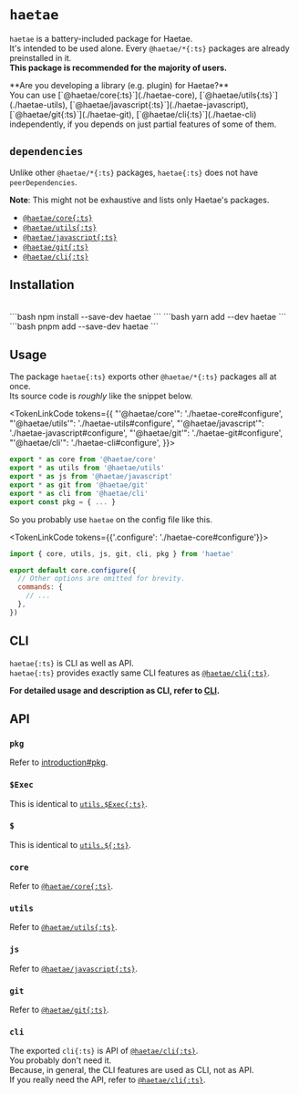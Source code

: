 

# `haetae`

`haetae` is a battery-included package for Haetae.<br/>
It's intended to be used alone. Every `@haetae/*{:ts}` packages are already preinstalled in it.<br/>
**This package is recommended for the majority of users.**

<Callout>
  **Are you developing a library (e.g. plugin) for Haetae?** <br />
  You can use [`@haetae/core{:ts}`](./haetae-core), [`@haetae/utils{:ts}`](./haetae-utils),
  [`@haetae/javascript{:ts}`](./haetae-javascript), [`@haetae/git{:ts}`](./haetae-git), [`@haetae/cli{:ts}`](./haetae-cli)
  independently, if you depends on just partial features of some of them.
</Callout>

## `dependencies`

Unlike other `@haetae/*{:ts}` packages, `haetae{:ts}` does not have `peerDependencies`.

**Note**: This might not be exhaustive and lists only Haetae's packages.

- [`@haetae/core{:ts}`](./haetae-core)
- [`@haetae/utils{:ts}`](./haetae-utils)
- [`@haetae/javascript{:ts}`](./haetae-javascript)
- [`@haetae/git{:ts}`](./haetae-git)
- [`@haetae/cli{:ts}`](./haetae-cli)

## Installation

<br/>

<PkgManagerTabs>
```bash
npm install --save-dev haetae
```
```bash
yarn add --dev haetae
```
```bash
pnpm add --save-dev haetae
```
</PkgManagerTabs>

## Usage

The package `haetae{:ts}` exports other `@haetae/*{:ts}` packages all at once. <br/>
Its source code is _roughly_ like the snippet below.

<TokenLinkCode tokens={{
  "'@haetae/core'": './haetae-core#configure',
  "'@haetae/utils'": './haetae-utils#configure',
  "'@haetae/javascript'": './haetae-javascript#configure',
  "'@haetae/git'": './haetae-git#configure',
  "'@haetae/cli'": './haetae-cli#configure',
  }}>
```ts
export * as core from '@haetae/core'
export * as utils from '@haetae/utils'
export * as js from '@haetae/javascript'
export * as git from '@haetae/git'
export * as cli from '@haetae/cli'
export const pkg = { ... }
```
</TokenLinkCode>

So you probably use `haetae` on the config file like this.

<TokenLinkCode tokens={{'.configure': './haetae-core#configure'}}>
```js filename="haetae.config.js"
import { core, utils, js, git, cli, pkg } from 'haetae'

export default core.configure({
  // Other options are omitted for brevity.
  commands: {
    // ...
  },
})
```
</TokenLinkCode>

## CLI

`haetae{:ts}` is CLI as well as API.<br/>
`haetae{:ts}` provides exactly same CLI features as [`@haetae/cli{:ts}`](./haetae-cli).

**For detailed usage and description as CLI, refer to [CLI](../cli).**

## API

### `pkg`

Refer to [introduction#pkg](./introduction#pkg).

### <Link id="dollar-exec" href="#dollar-exec">`$Exec`</Link>

This is identical to [`utils.$Exec{:ts}`](./haetae-utils#dollar-exec).

### <Link id="dollar" href="#dollar">`$`</Link>

This is identical to [`utils.${:ts}`](./haetae-utils#dollar).

### `core`

Refer to [`@haetae/core{:ts}`](./haetae-core).

### `utils`

Refer to [`@haetae/utils{:ts}`](./haetae-utils).

### `js`

Refer to [`@haetae/javascript{:ts}`](./haetae-javascript).

### `git`

Refer to [`@haetae/git{:ts}`](./haetae-git).

### `cli`

The exported `cli{:ts}` is API of [`@haetae/cli{:ts}`](./haetae-cli).<br/>
You probably don't need it.<br/>
Because, in general, the CLI features are used as CLI, not as API.<br/>
If you really need the API, refer to [`@haetae/cli{:ts}`](./haetae-cli).<br/>

